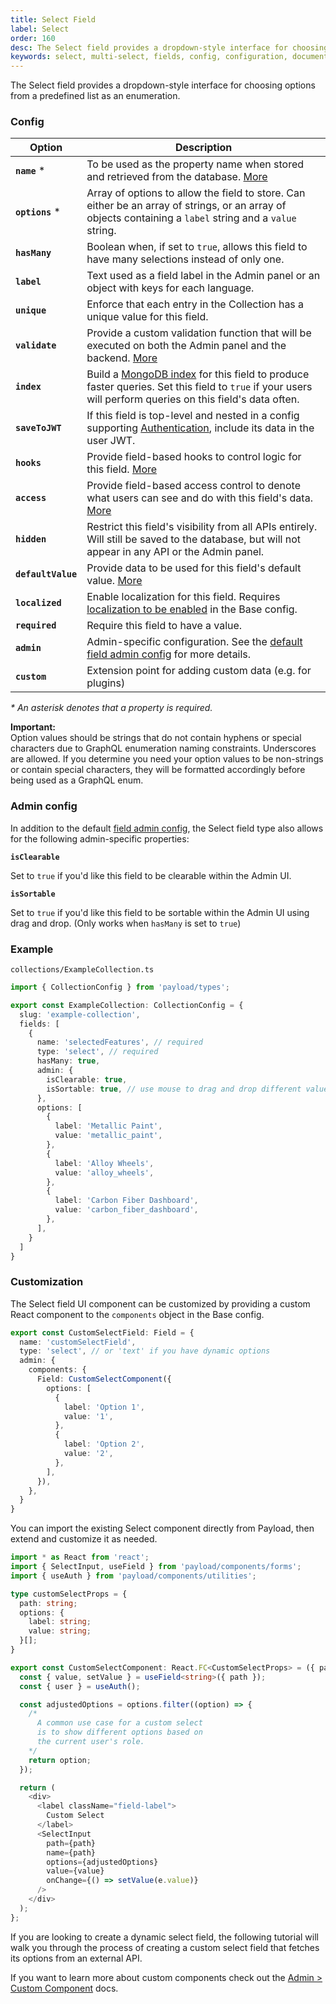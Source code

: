 ```yaml
---
title: Select Field
label: Select
order: 160
desc: The Select field provides a dropdown-style interface for choosing options from a predefined list. Learn how to use Select fields, see examples and options.
keywords: select, multi-select, fields, config, configuration, documentation, Content Management System, cms, headless, javascript, node, react, express
---
```


<Banner>
  The Select field provides a dropdown-style interface for choosing options from
  a predefined list as an enumeration.
</Banner>
<LightDarkImage
  srcLight='https://payloadcms.com/images/docs/fields/select.png'
  srcDark='https://payloadcms.com/images/docs/fields/select-dark.png'
  alt='Shows a Select field in the Payload admin panel'
  caption='Admin panel screenshot of a Select field'
/>

### Config

| Option             | Description                                                                                                                                                                                         |
| ------------------ |-----------------------------------------------------------------------------------------------------------------------------------------------------------------------------------------------------|
| **`name`** \*      | To be used as the property name when stored and retrieved from the database. [More](/docs/fields/overview#field-names)                                                                              |
| **`options`** \*   | Array of options to allow the field to store. Can either be an array of strings, or an array of objects containing a `label` string and a `value` string.                                           |
| **`hasMany`**      | Boolean when, if set to `true`, allows this field to have many selections instead of only one.                                                                                                      |
| **`label`**        | Text used as a field label in the Admin panel or an object with keys for each language.                                                                                                             |
| **`unique`**       | Enforce that each entry in the Collection has a unique value for this field.                                                                                                                        |
| **`validate`**     | Provide a custom validation function that will be executed on both the Admin panel and the backend. [More](/docs/fields/overview#validation)                                                        |
| **`index`**        | Build a [MongoDB index](https://docs.mongodb.com/manual/indexes/) for this field to produce faster queries. Set this field to `true` if your users will perform queries on this field's data often. |
| **`saveToJWT`**    | If this field is top-level and nested in a config supporting [Authentication](/docs/authentication/config), include its data in the user JWT.                                                       |
| **`hooks`**        | Provide field-based hooks to control logic for this field. [More](/docs/fields/overview#field-level-hooks)                                                                                          |
| **`access`**       | Provide field-based access control to denote what users can see and do with this field's data. [More](/docs/fields/overview#field-level-access-control)                                             |
| **`hidden`**       | Restrict this field's visibility from all APIs entirely. Will still be saved to the database, but will not appear in any API or the Admin panel.                                                    |
| **`defaultValue`** | Provide data to be used for this field's default value. [More](/docs/fields/overview#default-values)                                                                                                |
| **`localized`**    | Enable localization for this field. Requires [localization to be enabled](/docs/configuration/localization) in the Base config.                                                                     |
| **`required`**     | Require this field to have a value.                                                                                                                                                                 |
| **`admin`**        | Admin-specific configuration. See the [default field admin config](/docs/fields/overview#admin-config) for more details.                                                                            |
| **`custom`**       | Extension point for adding custom data (e.g. for plugins)                                                                                                                                           |

_\* An asterisk denotes that a property is required._

<Banner type="warning">
  <strong>Important:</strong>
  <br />
  Option values should be strings that do not contain hyphens or special
  characters due to GraphQL enumeration naming constraints. Underscores are
  allowed. If you determine you need your option values to be non-strings or
  contain special characters, they will be formatted accordingly before being
  used as a GraphQL enum.
</Banner>

### Admin config

In addition to the default [field admin config](/docs/fields/overview#admin-config), the Select field type also allows for the following admin-specific properties:

**`isClearable`**

Set to `true` if you'd like this field to be clearable within the Admin UI.

**`isSortable`**

Set to `true` if you'd like this field to be sortable within the Admin UI using drag and drop. (Only works when `hasMany` is set to `true`)

### Example

`collections/ExampleCollection.ts`
```ts
import { CollectionConfig } from 'payload/types';

export const ExampleCollection: CollectionConfig = {
  slug: 'example-collection',
  fields: [
    {
      name: 'selectedFeatures', // required
      type: 'select', // required
      hasMany: true,
      admin: {
        isClearable: true,
        isSortable: true, // use mouse to drag and drop different values, and sort them according to your choice
      },
      options: [
        {
          label: 'Metallic Paint',
          value: 'metallic_paint',
        },
        {
          label: 'Alloy Wheels',
          value: 'alloy_wheels',
        },
        {
          label: 'Carbon Fiber Dashboard',
          value: 'carbon_fiber_dashboard',
        },
      ],
    }
  ]
}

```

### Customization

The Select field UI component can be customized by providing a custom React component to the `components` object in the Base config.

```ts
export const CustomSelectField: Field = {
  name: 'customSelectField',
  type: 'select', // or 'text' if you have dynamic options
  admin: {
    components: {
      Field: CustomSelectComponent({
        options: [
          {
            label: 'Option 1',
            value: '1',
          },
          {
            label: 'Option 2',
            value: '2',
          },
        ],
      }),
    },
  }
}
```

You can import the existing Select component directly from Payload, then extend and customize it as needed.

```ts
import * as React from 'react';
import { SelectInput, useField } from 'payload/components/forms';
import { useAuth } from 'payload/components/utilities';

type customSelectProps = {
  path: string;
  options: {
    label: string;
    value: string;
  }[];
}

export const CustomSelectComponent: React.FC<CustomSelectProps> = ({ path, options }) => {
  const { value, setValue } = useField<string>({ path });
  const { user } = useAuth();

  const adjustedOptions = options.filter((option) => {
    /*
      A common use case for a custom select
      is to show different options based on
      the current user's role.
    */
    return option;
  });

  return (
    <div>
      <label className="field-label">
        Custom Select
      </label>
      <SelectInput
        path={path}
        name={path}
        options={adjustedOptions}
        value={value}
        onChange={() => setValue(e.value)}
      />
    </div>
  );
};
```

If you are looking to create a dynamic select field, the following tutorial will walk you through the process of creating a custom select field that fetches its options from an external API.

<VideoDrawer
 id='Efn9OxSjA6Y'
 label='How to Create a Custom Select Field'
 drawerTitle='How to Create a Custom Select Field: A Step-by-Step Guide'
/>

If you want to learn more about custom components check out the [Admin > Custom Component](/docs/admin/components#field-component) docs.
